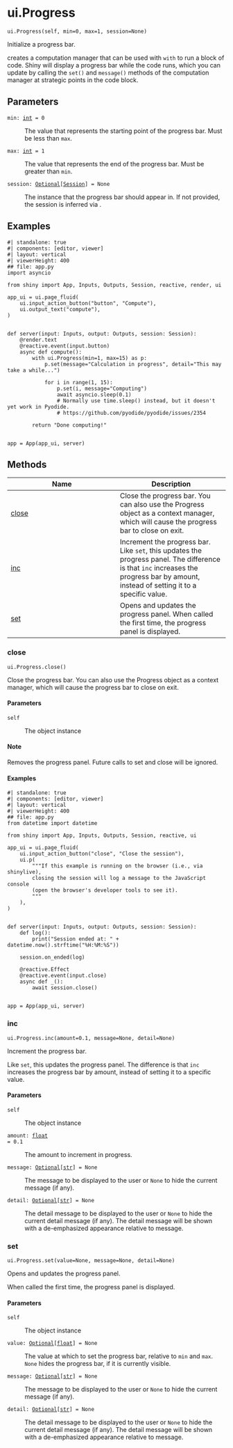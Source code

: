 # ui.Progress { #shiny.ui.Progress }

`ui.Progress(self, min=0, max=1, session=None)`

Initialize a progress bar.

[](:func:`~shiny.ui.Progress`) creates a computation manager that can be used with `with` to
run a block of code. Shiny will display a progress bar while the code runs, which
you can update by calling the `set()` and `message()` methods of the computation
manager at strategic points in the code block.

## Parameters

<code><span class="parameter-name">min</span><span class="parameter-annotation-sep">:</span> <span class="parameter-annotation">[int](`int`)</span> <span class="parameter-default-sep">=</span> <span class="parameter-default">0</span></code>

:   The value that represents the starting point of the progress bar. Must be less
    than ``max``.

<code><span class="parameter-name">max</span><span class="parameter-annotation-sep">:</span> <span class="parameter-annotation">[int](`int`)</span> <span class="parameter-default-sep">=</span> <span class="parameter-default">1</span></code>

:   The value that represents the end of the progress bar. Must be greater than
    ``min``.

<code><span class="parameter-name">session</span><span class="parameter-annotation-sep">:</span> <span class="parameter-annotation">[Optional](`typing.Optional`)\[[Session](`shiny.session.Session`)\]</span> <span class="parameter-default-sep">=</span> <span class="parameter-default">None</span></code>

:   The [](:class:`~shiny.Session`) instance that the progress bar should appear in. If not
    provided, the session is inferred via [](:func:`~shiny.session.get_current_session`).

## Examples


```shinylive-python
#| standalone: true
#| components: [editor, viewer]
#| layout: vertical
#| viewerHeight: 400
## file: app.py
import asyncio

from shiny import App, Inputs, Outputs, Session, reactive, render, ui

app_ui = ui.page_fluid(
    ui.input_action_button("button", "Compute"),
    ui.output_text("compute"),
)


def server(input: Inputs, output: Outputs, session: Session):
    @render.text
    @reactive.event(input.button)
    async def compute():
        with ui.Progress(min=1, max=15) as p:
            p.set(message="Calculation in progress", detail="This may take a while...")

            for i in range(1, 15):
                p.set(i, message="Computing")
                await asyncio.sleep(0.1)
                # Normally use time.sleep() instead, but it doesn't yet work in Pyodide.
                # https://github.com/pyodide/pyodide/issues/2354

        return "Done computing!"


app = App(app_ui, server)

```



## Methods

| Name | Description |
| --- | --- |
| [close](#shiny.ui.Progress.close) | Close the progress bar. You can also use the Progress object as a context manager, which will cause the progress bar to close on exit. |
| [inc](#shiny.ui.Progress.inc) | Increment the progress bar.  Like ``set``, this updates the progress panel. The difference is that ``inc`` increases the progress bar by amount, instead of setting it to a specific value. |
| [set](#shiny.ui.Progress.set) | Opens and updates the progress panel.  When called the first time, the progress panel is displayed. |

### close { #shiny.ui.Progress.close }

`ui.Progress.close()`

Close the progress bar. You can also use the Progress object as a context
manager, which will cause the progress bar to close on exit.

#### Parameters

<code><span class="parameter-name">self</span></code>

:   The object instance

#### Note

Removes the progress panel. Future calls to set and close will be ignored.

#### Examples


```shinylive-python
#| standalone: true
#| components: [editor, viewer]
#| layout: vertical
#| viewerHeight: 400
## file: app.py
from datetime import datetime

from shiny import App, Inputs, Outputs, Session, reactive, ui

app_ui = ui.page_fluid(
    ui.input_action_button("close", "Close the session"),
    ui.p(
        """If this example is running on the browser (i.e., via shinylive),
        closing the session will log a message to the JavaScript console
        (open the browser's developer tools to see it).
        """
    ),
)


def server(input: Inputs, output: Outputs, session: Session):
    def log():
        print("Session ended at: " + datetime.now().strftime("%H:%M:%S"))

    session.on_ended(log)

    @reactive.Effect
    @reactive.event(input.close)
    async def _():
        await session.close()


app = App(app_ui, server)

```



### inc { #shiny.ui.Progress.inc }

`ui.Progress.inc(amount=0.1, message=None, detail=None)`

Increment the progress bar.

Like ``set``, this updates the progress panel. The difference is that ``inc``
increases the progress bar by amount, instead of setting it to a specific value.

#### Parameters

<code><span class="parameter-name">self</span></code>

:   The object instance

<code><span class="parameter-name">amount</span><span class="parameter-annotation-sep">:</span> <span class="parameter-annotation">[float](`float`)</span> <span class="parameter-default-sep">=</span> <span class="parameter-default">0.1</span></code>

:   The amount to increment in progress.

<code><span class="parameter-name">message</span><span class="parameter-annotation-sep">:</span> <span class="parameter-annotation">[Optional](`typing.Optional`)\[[str](`str`)\]</span> <span class="parameter-default-sep">=</span> <span class="parameter-default">None</span></code>

:   The message to be displayed to the user or ``None`` to hide the current
    message (if any).

<code><span class="parameter-name">detail</span><span class="parameter-annotation-sep">:</span> <span class="parameter-annotation">[Optional](`typing.Optional`)\[[str](`str`)\]</span> <span class="parameter-default-sep">=</span> <span class="parameter-default">None</span></code>

:   The detail message to be displayed to the user or ``None`` to hide the current
    detail message (if any). The detail message will be shown with a
    de-emphasized appearance relative to message.

### set { #shiny.ui.Progress.set }

`ui.Progress.set(value=None, message=None, detail=None)`

Opens and updates the progress panel.

When called the first time, the progress panel is displayed.

#### Parameters

<code><span class="parameter-name">self</span></code>

:   The object instance

<code><span class="parameter-name">value</span><span class="parameter-annotation-sep">:</span> <span class="parameter-annotation">[Optional](`typing.Optional`)\[[float](`float`)\]</span> <span class="parameter-default-sep">=</span> <span class="parameter-default">None</span></code>

:   The value at which to set the progress bar, relative to ``min`` and ``max``.
    ``None`` hides the progress bar, if it is currently visible.

<code><span class="parameter-name">message</span><span class="parameter-annotation-sep">:</span> <span class="parameter-annotation">[Optional](`typing.Optional`)\[[str](`str`)\]</span> <span class="parameter-default-sep">=</span> <span class="parameter-default">None</span></code>

:   The message to be displayed to the user or ``None`` to hide the current
    message (if any).

<code><span class="parameter-name">detail</span><span class="parameter-annotation-sep">:</span> <span class="parameter-annotation">[Optional](`typing.Optional`)\[[str](`str`)\]</span> <span class="parameter-default-sep">=</span> <span class="parameter-default">None</span></code>

:   The detail message to be displayed to the user or ``None`` to hide the
    current detail message (if any). The detail message will be shown with a
    de-emphasized appearance relative to message.